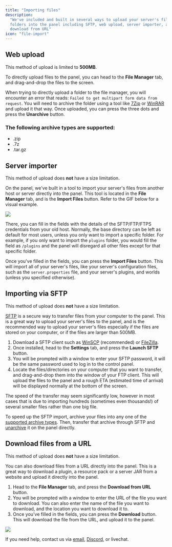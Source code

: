 ```yaml
---
title: "Importing files"
description:
  "We've included and built in several ways to upload your server's files or
  folders into the panel including SFTP, web upload, server importer, and
  download from URL"
icon: "file-import"
---
```


## Web upload

<Info>This method of upload is limited to **500MB**.</Info>

To directly upload files to the panel, you can head to the **File Manager** tab,
and drag-and-drop the files to the screen.

When trying to directly upload a folder to the file manager, you will encounter an error that reads: `Failed to get multipart form data from request`.
You will need to archive the folder using a tool like [7Zip](https://7zip.org) or [WinRAR](https://winrar.org) and upload it that way.
Once uploaded, you can press the three dots and press the **Unarchive** button.

### The following archive types are supported:

- .zip
- .7z
- .tar.gz

## Server importer

<Info>This method of upload does **not** have a size limitation.</Info>

On the panel, we've built in a tool to import your server's files from another
host or server directly into the panel. This tool is located in the **File
Manager** tab, and is the **Import Files** button. Refer to the GIF below for a
visual example.

<Frame>
  <img src="https://i.imgur.com/hpeikxd.jpeg" />
</Frame>

There, you can fill in the fields with the details of the SFTP/FTP/FTPS
credentials from your old host. Normally, the base directory can be left as
default for most users, unless you only want to import a specific folder. For
example, if you only want to import the `plugins` folder, you would fill the
field as `/plugins` and the panel will disregard all other files except for that
specific folder.

Once you've filled in the fields, you can press the **Import Files** button.
This will import all of your server's files, like your server's configuration
files, such as the `server.properties` file, and your server's plugins, and
worlds (unless you specified otherwise).

## Importing via SFTP

<Info>This method of upload does **not** have a size limitation.</Info>

[SFTP](https://en.wikipedia.org/wiki/SSH_File_Transfer_Protocol) is a secure way
to transfer files from your computer to the panel. This is a great way to upload
your server's files to the panel, and is the recommended way to upload your
server's files especially if the files are stored on your computer, or if the
files are larger than 500MB.

1. Download a SFTP client such as [WinSCP](https://winscp.net/eng/index.php)
   (recommended) or [FileZilla](https://filezilla-project.org).
2. Once installed, head to the **Settings** tab, and press the **Launch SFTP**
   button.
3. You will be prompted with a window to enter your SFTP password, it will be
   the same password used to log in to the control panel.
4. Locate the files/directories on your computer that you want to transfer, and
   drag-and-drop them into the window of your FTP client. This will upload the
   files to the panel and a rough ETA (estimated time of arrival) will be
   displayed normally at the bottom of the screen.

The speed of the transfer may seem significantly low, however in most cases that is due to importing hundreds (sometimes even thousands!) of several smaller files rather than one big file.

<Tip>To speed up the SFTP import, archive your files into any one of the [supported archive types](#the-following-archive-types-are-supported). Then, transfer that archive through SFTP and [unarchive](/lime/unarchiving) it on the panel directly.</Tip>

## Download files from a URL

<Info>This method of upload does **not** have a size limitation.</Info>

You can also download files from a URL directly into the panel. This is a great
way to download a plugin, a resource pack or a server JAR from a website and
upload it directly into the panel.

1. Head to the **File Manager** tab, and press the **Download from URL** button.
2. You will be prompted with a window to enter the URL of the file you want to
   download. You can also enter the name of the file you want to download, and
   the location you want to download it to.
3. Once you've filled in the fields, you can press the **Download** button. This
   will download the file from the URL, and upload it to the panel.

<Frame>
  <img src="https://i.imgur.com/hpeikxd.jpeg" />
</Frame>

If you need help, contact us via [email](mailto:support@octant.sh), [Discord](https://discord.gg/compute), or livechat.